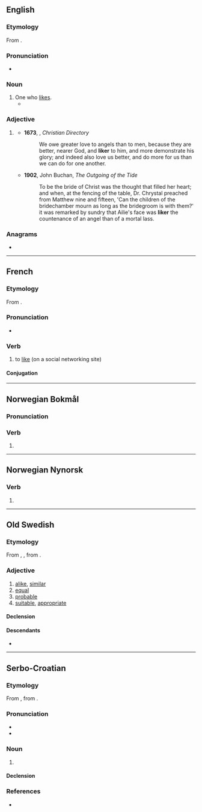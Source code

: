 {{also|likér}}
==English==

===Etymology===
From {{suffix|en|like|er}}.

===Pronunciation===
* {{rhymes|en|aɪkə(ɹ)|s=2}}

===Noun===
{{en-noun}}

# One who [[like]]s.
#* {{quote-journal|en|date=May 10, 2009|author=David Segal|title=Scammed? Rebuffed? Ignored? Read On|work=New York Times|url=http://www.nytimes.com/2009/05/10/your-money/10haggler.html
|passage=Traditionally, the rebate offers a price cut to anyone willing to endure a certain amount of hassle; it’s an inducement that separates the casual bargain '''likers''' from the ardent bargain lovers.}}

===Adjective===
{{head|en|comparative adjective}}

# {{lb|en|archaic}} {{en-comparative of|like}}
#* '''1673''', {{w|Richard Baxter}}, ''Christian Directory''
#*: We owe greater love to angels than to men, because they are better, nearer God, and '''liker''' to him, and more demonstrate his glory; and indeed also love us better, and do more for us than we can do for one another.
#* '''1902''', John Buchan, ''The Outgoing of the Tide''
#*: To be the bride of Christ was the thought that filled her heart; and when, at the fencing of the table, Dr. Chrystal preached from Matthew nine and fifteen, 'Can the children of the bridechamber mourn as long as the bridegroom is with them?' it was remarked by sundry that Ailie's face was '''liker''' the countenance of an angel than of a mortal lass.

===Anagrams===
* {{anagrams|en|a=eiklr|Klier}}

----

==French==

===Etymology===
From {{af|fr|lang1=en|like|-er}}.

===Pronunciation===
* {{fr-IPA|la[j]ker}}

===Verb===
{{fr-verb}}

# {{lb|fr|Internet}} to [[like]] (on a social networking site)
#: {{syn|fr|plussoyer}}

====Conjugation====
{{fr-conj-auto|pron=la[j]ker}}

----

==Norwegian Bokmål==

===Pronunciation===
{{rfp|nb}}

===Verb===
{{head|nb|verb form}}

# {{present tense of|nb|like}}

----

==Norwegian Nynorsk==

===Verb===
{{head|nn|verb form}}

# {{inflection of|nn|like||pres}}

----

==Old Swedish==

===Etymology===
From {{inh|gmq-osw|non|líkr}}, {{m|non|glíkr}}, from {{inh|gmq-osw|gem-pro|*galīkaz}}.

===Adjective===
{{head|gmq-osw|adjective|head=līker}}

# [[alike]], [[similar]]
# [[equal]]
# [[probable]]
# [[suitable]], [[appropriate]]

====Declension====
{{gmq-osw-decl-adj-strong|līk}}
{{gmq-osw-decl-adj-weak|līk}}

====Descendants====
* {{desc|sv|lik}}

----

==Serbo-Croatian==

===Etymology===
From {{der|sh|fr|liqueur}}, from {{der|sh|la|liquor||liquid}}.

===Pronunciation===
* {{IPA|sh|/lǐkeːr/}}
* {{hyphenation|sh|li|ker}}

===Noun===
{{sh-noun|g=m|head=lìkēr}}

# {{l|en|liqueur}}

====Declension====
{{sh-decl-noun
|lìkēr|likeri
|likéra|likera
|likeru|likerima
|liker|likere
|likeru|likeri
|likeru|likerima
|likerom|likerima
}}

===References===
* {{R:sh:HJP|e19uWhg%3D}}
